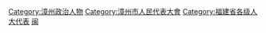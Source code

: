 [[Category:漳州政治人物|Category:漳州政治人物]]
[[Category:漳州市人民代表大會|Category:漳州市人民代表大會]]
[[Category:福建省各级人大代表|Category:福建省各级人大代表]]
[[Category:设区的市人大代表|闽]]